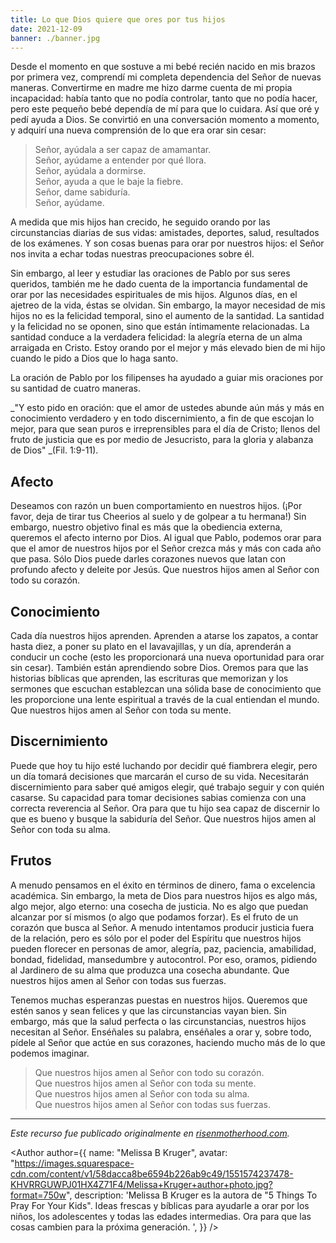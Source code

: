 ```yaml
---
title: Lo que Dios quiere que ores por tus hijos
date: 2021-12-09
banner: ./banner.jpg
---
```



Desde el momento en que sostuve a mi bebé recién nacido en mis brazos por primera vez, comprendí mi completa dependencia del Señor de nuevas maneras. Convertirme en madre me hizo darme cuenta de mi propia incapacidad: había tanto que no podía controlar, tanto que no podía hacer, pero este pequeño bebé dependía de mí para que lo cuidara. Así que oré y pedí ayuda a Dios. Se convirtió en una conversación momento a momento, y adquirí una nueva comprensión de lo que era orar sin cesar:

> Señor, ayúdala a ser capaz de amamantar.<br />
> Señor, ayúdame a entender por qué llora.<br />
> Señor, ayúdala a dormirse.<br />
> Señor, ayuda a que le baje la fiebre.<br />
> Señor, dame sabiduría.<br />
> Señor, ayúdame.

A medida que mis hijos han crecido, he seguido orando por las circunstancias diarias de sus vidas: amistades, deportes, salud, resultados de los exámenes. Y son cosas buenas para orar por nuestros hijos: el Señor nos invita a echar todas nuestras preocupaciones sobre él.

Sin embargo, al leer y estudiar las oraciones de Pablo por sus seres queridos, también me he dado cuenta de la importancia fundamental de orar por las necesidades espirituales de mis hijos. Algunos días, en el ajetreo de la vida, éstas se olvidan. Sin embargo, la mayor necesidad de mis hijos no es la felicidad temporal, sino el aumento de la santidad. La santidad y la felicidad no se oponen, sino que están íntimamente relacionadas. La santidad conduce a la verdadera felicidad: la alegría eterna de un alma arraigada en Cristo. Estoy orando por el mejor y más elevado bien de mi hijo cuando le pido a Dios que lo haga santo.

La oración de Pablo por los filipenses ha ayudado a guiar mis oraciones por su santidad de cuatro maneras.

_"Y esto pido en oración: que el amor de ustedes abunde aún más y más en conocimiento verdadero y en todo discernimiento, a fin de que escojan lo mejor, para que sean puros e irreprensibles para el día de Cristo; llenos del fruto de justicia que es por medio de Jesucristo, para la gloria y alabanza de Dios" _(Fil. 1:9-11).

## Afecto

Deseamos con razón un buen comportamiento en nuestros hijos. (¡Por favor, deja de tirar tus Cheerios al suelo y de golpear a tu hermana!) Sin embargo, nuestro objetivo final es más que la obediencia externa, queremos el afecto interno por Dios. Al igual que Pablo, podemos orar para que el amor de nuestros hijos por el Señor crezca más y más con cada año que pasa. Sólo Dios puede darles corazones nuevos que latan con profundo afecto y deleite por Jesús. Que nuestros hijos amen al Señor con todo su corazón.

## Conocimiento

Cada día nuestros hijos aprenden. Aprenden a atarse los zapatos, a contar hasta diez, a poner su plato en el lavavajillas, y un día, aprenderán a conducir un coche (esto les proporcionará una nueva oportunidad para orar sin cesar). También están aprendiendo sobre Dios. Oremos para que las historias bíblicas que aprenden, las escrituras que memorizan y los sermones que escuchan establezcan una sólida base de conocimiento que les proporcione una lente espiritual a través de la cual entiendan el mundo. Que nuestros hijos amen al Señor con toda su mente.

## Discernimiento

Puede que hoy tu hijo esté luchando por decidir qué fiambrera elegir, pero un día tomará decisiones que marcarán el curso de su vida. Necesitarán discernimiento para saber qué amigos elegir, qué trabajo seguir y con quién casarse. Su capacidad para tomar decisiones sabias comienza con una correcta reverencia al Señor. Ora para que tu hijo sea capaz de discernir lo que es bueno y busque la sabiduría del Señor. Que nuestros hijos amen al Señor con toda su alma.

## Frutos

A menudo pensamos en el éxito en términos de dinero, fama o excelencia académica. Sin embargo, la meta de Dios para nuestros hijos es algo más, algo mejor, algo eterno: una cosecha de justicia. No es algo que puedan alcanzar por sí mismos (o algo que podamos forzar). Es el fruto de un corazón que busca al Señor. A menudo intentamos producir justicia fuera de la relación, pero es sólo por el poder del Espíritu que nuestros hijos pueden florecer en personas de amor, alegría, paz, paciencia, amabilidad, bondad, fidelidad, mansedumbre y autocontrol. Por eso, oramos, pidiendo al Jardinero de su alma que produzca una cosecha abundante. Que nuestros hijos amen al Señor con todas sus fuerzas.

Tenemos muchas esperanzas puestas en nuestros hijos. Queremos que estén sanos y sean felices y que las circunstancias vayan bien. Sin embargo, más que la salud perfecta o las circunstancias, nuestros hijos necesitan al Señor. Enséñales su palabra, enséñales a orar y, sobre todo, pídele al Señor que actúe en sus corazones, haciendo mucho más de lo que podemos imaginar.

> Que nuestros hijos amen al Señor con todo su corazón.<br />
> Que nuestros hijos amen al Señor con toda su mente.<br />
> Que nuestros hijos amen al Señor con toda su alma.<br />
> Que nuestros hijos amen al Señor con todas sus fuerzas.

---

_Este recurso fue publicado originalmente en [risenmotherhood.com][]._

<Author
  author={{
    name: "Melissa B Kruger",
    avatar:
      "https://images.squarespace-cdn.com/content/v1/58dacca8be6594b226ab9c49/1551574237478-KHVRRGUWPJ01HX4Z71F4/Melissa+Kruger+author+photo.jpg?format=750w",
    description:
      'Melissa B Kruger es la autora de "5 Things To Pray For Your Kids". Ideas frescas y bíblicas para ayudarle a orar por los niños, los adolescentes y todas las edades intermedias. Ora para que las cosas cambien para la próxima generación. ',
  }}
/>

[risenmotherhood.com]: https://www.risenmotherhood.com/blog/what-god-wants-you-to-pray-for-your-kids
